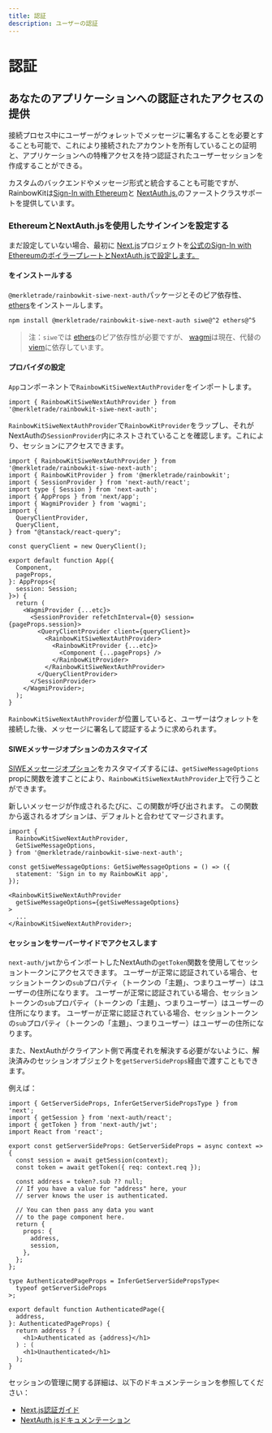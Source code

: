 ```yaml
---
title: 認証
description: ユーザーの認証
---
```


# 認証

## あなたのアプリケーションへの認証されたアクセスの提供

接続プロセス中にユーザーがウォレットでメッセージに署名することを必要とすることも可能で、これにより接続されたアカウントを所有していることの証明と、アプリケーションへの特権アクセスを持つ認証されたユーザーセッションを作成することができる。

カスタムのバックエンドやメッセージ形式と統合することも可能ですが、RainbowKitは[Sign-In with Ethereum](https://login.xyz)と [NextAuth.js.](https://next-auth.js.org)のファーストクラスサポートを提供しています。

### EthereumとNextAuth.jsを使用したサインインを設定する

まだ設定していない場合、最初に [Next.js](https://nextjs.org)プロジェクトを[公式のSign-In with EthereumのボイラープレートとNextAuth.jsで設定します。](https://docs.login.xyz/integrations/nextauth.js)

#### をインストールする

`@merkletrade/rainbowkit-siwe-next-auth`パッケージとそのピア依存性、 [ethers](https://docs.ethers.org/v5/)をインストールします。

```bash
npm install @merkletrade/rainbowkit-siwe-next-auth siwe@^2 ethers@^5
```

> 注：`siwe`では [ethers](https://docs.ethers.org/v5/)のピア依存性が必要ですが、 [wagmi](https://wagmi.sh/)は現在、代替の [viem](https://viem.sh)に依存しています。

#### プロバイダの設定

`App`コンポーネントで`RainbowKitSiweNextAuthProvider`をインポートします。

```tsx
import { RainbowKitSiweNextAuthProvider } from '@merkletrade/rainbowkit-siwe-next-auth';
```

`RainbowKitSiweNextAuthProvider`で`RainbowKitProvider`をラップし、それがNextAuthの`SessionProvider`内にネストされていることを確認します。これにより、セッションにアクセスできます。

```tsx
import { RainbowKitSiweNextAuthProvider } from '@merkletrade/rainbowkit-siwe-next-auth';
import { RainbowKitProvider } from '@merkletrade/rainbowkit';
import { SessionProvider } from 'next-auth/react';
import type { Session } from 'next-auth';
import { AppProps } from 'next/app';
import { WagmiProvider } from 'wagmi';
import {
  QueryClientProvider,
  QueryClient,
} from "@tanstack/react-query";

const queryClient = new QueryClient();

export default function App({
  Component,
  pageProps,
}: AppProps<{
  session: Session;
}>) {
  return (
    <WagmiProvider {...etc}>
      <SessionProvider refetchInterval={0} session={pageProps.session}>
        <QueryClientProvider client={queryClient}>
          <RainbowKitSiweNextAuthProvider>
            <RainbowKitProvider {...etc}>
              <Component {...pageProps} />
            </RainbowKitProvider>
          </RainbowKitSiweNextAuthProvider>
        </QueryClientProvider>
      </SessionProvider>
    </WagmiProvider>;
  );
}
```

`RainbowKitSiweNextAuthProvider`が位置していると、ユーザーはウォレットを接続した後、メッセージに署名して認証するように求められます。

#### SIWEメッサージオプションのカスタマイズ

[SIWEメッセージオプション](https://github.com/spruceid/siwe/blob/v1.1.6/packages/siwe/lib/client.ts#L29)をカスタマイズするには、`getSiweMessageOptions` propに関数を渡すことにより、`RainbowKitSiweNextAuthProvider`上で行うことができます。

新しいメッセージが作成されるたびに、この関数が呼び出されます。 この関数から返されるオプションは、デフォルトと合わせてマージされます。

```tsx
import {
  RainbowKitSiweNextAuthProvider,
  GetSiweMessageOptions,
} from '@merkletrade/rainbowkit-siwe-next-auth';

const getSiweMessageOptions: GetSiweMessageOptions = () => ({
  statement: 'Sign in to my RainbowKit app',
});

<RainbowKitSiweNextAuthProvider
  getSiweMessageOptions={getSiweMessageOptions}
>
  ...
</RainbowKitSiweNextAuthProvider>;
```

#### セッションをサーバーサイドでアクセスします

`next-auth/jwt`からインポートしたNextAuthの`getToken`関数を使用してセッショントークンにアクセスできます。 ユーザーが正常に認証されている場合、セッショントークンの`sub`プロパティ（トークンの「主題」、つまりユーザー）はユーザーの住所になります。 ユーザーが正常に認証されている場合、セッショントークンの`sub`プロパティ（トークンの「主題」、つまりユーザー）はユーザーの住所になります。 ユーザーが正常に認証されている場合、セッショントークンの`sub`プロパティ（トークンの「主題」、つまりユーザー）はユーザーの住所になります。

また、NextAuthがクライアント側で再度それを解決する必要がないように、解決済みのセッションオブジェクトを`getServerSideProps`経由で渡すこともできます。

例えば：

```tsx
import { GetServerSideProps, InferGetServerSidePropsType } from 'next';
import { getSession } from 'next-auth/react';
import { getToken } from 'next-auth/jwt';
import React from 'react';

export const getServerSideProps: GetServerSideProps = async context => {
  const session = await getSession(context);
  const token = await getToken({ req: context.req });

  const address = token?.sub ?? null;
  // If you have a value for "address" here, your
  // server knows the user is authenticated.

  // You can then pass any data you want
  // to the page component here.
  return {
    props: {
      address,
      session,
    },
  };
};

type AuthenticatedPageProps = InferGetServerSidePropsType<
  typeof getServerSideProps
>;

export default function AuthenticatedPage({
  address,
}: AuthenticatedPageProps) {
  return address ? (
    <h1>Authenticated as {address}</h1>
  ) : (
    <h1>Unauthenticated</h1>
  );
}
```

セッションの管理に関する詳細は、以下のドキュメンテーションを参照してください：

- [Next.js認証ガイド](https://nextjs.org/docs/authentication)
- [NextAuth.jsドキュメンテーション](https://next-auth.js.org)
